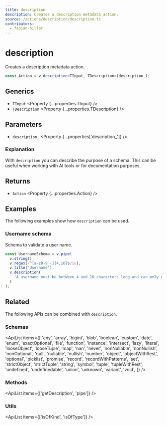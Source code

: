```yaml
---
title: description
description: Creates a description metadata action.
source: /actions/description/description.ts
contributors:
  - fabian-hiller
---
```



# description

Creates a description metadata action.

```ts
const Action = v.description<TInput, TDescription>(description_);
```

## Generics

- `TInput` <Property {...properties.TInput} />
- `TDescription` <Property {...properties.TDescription} />

## Parameters

- `description_` <Property {...properties['description_']} />

### Explanation

With `description` you can describe the purpose of a schema. This can be useful when working with AI tools or for documentation purposes.

## Returns

- `Action` <Property {...properties.Action} />

## Examples

The following examples show how `description` can be used.

### Username schema

Schema to validate a user name.

```ts
const UsernameSchema = v.pipe(
  v.string(),
  v.regex(/^[a-z0-9_-]{4,16}$/iu),
  v.title('Username'),
  v.description(
    'A username must be between 4 and 16 characters long and can only contain letters, numbers, underscores and hyphens.'
  )
);
```

## Related

The following APIs can be combined with `description`.

### Schemas

<ApiList
  items={[
    'any',
    'array',
    'bigint',
    'blob',
    'boolean',
    'custom',
    'date',
    'enum',
    'exactOptional',
    'file',
    'function',
    'instance',
    'intersect',
    'lazy',
    'literal',
    'looseObject',
    'looseTuple',
    'map',
    'nan',
    'never',
    'nonNullable',
    'nonNullish',
    'nonOptional',
    'null',
    'nullable',
    'nullish',
    'number',
    'object',
    'objectWithRest',
    'optional',
    'picklist',
    'promise',
    'record',
    'recordWithPatterns',
    'set',
    'strictObject',
    'strictTuple',
    'string',
    'symbol',
    'tuple',
    'tupleWithRest',
    'undefined',
    'undefinedable',
    'union',
    'unknown',
    'variant',
    'void',
  ]}
/>

### Methods

<ApiList items={['getDescription', 'pipe']} />

### Utils

<ApiList items={['isOfKind', 'isOfType']} />
